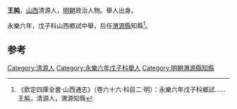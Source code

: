 '''王肫'''，[[山西|山西]]清源人，[[明朝|明朝]]政治人物。舉人出身。

永樂六年，戊子科山西鄉試中舉，后任[[渭源縣|渭源縣]]知縣<ref>《欽定四庫全書·山西通志》（卷六十六·科目二·明）：永樂六年戊子科鄉試……王肫，清源人，渭源知縣</ref>。

==参考==
{{reflist}}
{{明朝人物小作品}}

[[Category:清源人|Category:清源人]]
[[Category:永樂六年戊子科舉人|Category:永樂六年戊子科舉人]]
[[Category:明朝渭源縣知縣|Category:明朝渭源縣知縣]]